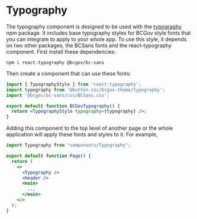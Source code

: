 <!---Badge.stories.mdx --->


<Meta title="Components/Typography" />

# Typography

The typography component is designed to be used with the [typography](https://www.npmjs.com/package/typography) npm package.
It includes base typography styles for BCGov style fonts that you can integrate to apply to your whole app. To use this style,
it depends on two other packages, the BCSans fonts and the react-typography component. First install these dependencies:

`npm i react-typography @bcgov/bc-sans`

Then create a component that can use these fonts:

```jsx
import { TypographyStyle } from 'react-typography';
import typography from '@button-inc/bcgov-theme/typography';
import '@bcgov/bc-sans/css/BCSans.css';

export default function BCGovTypography() {
  return <TypographyStyle typography={typography} />;
}
```

Adding this component to the top level of another page or the whole application will apply these fonts and styles to it. For example,

```jsx
import Typography from "components/Typography";

export default function Page() {
  return (
    <>
      <Typography />
      <Header />
      <main>
        ...
      </main>
    </>
  );
}
```
